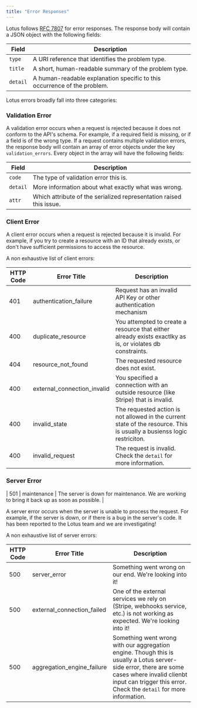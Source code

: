 ```yaml
---
title: "Error Responses"
---
```


Lotus follows [RFC 7807](https://tools.ietf.org/html/rfc7807) for error responses. The response body will contain a JSON object with the following fields:

| Field    | Description                                                              |
| -------- | ------------------------------------------------------------------------ |
| `type`   | A URI reference that identifies the problem type.                        |
| `title`  | A short, human-readable summary of the problem type.                     |
| `detail` | A human-readable explanation specific to this occurrence of the problem. |

Lotus errors broadly fall into three categories:

### Validation Error

A validation error occurs when a request is rejected because it does not conform to the API's schema. For example, if a required field is missing, or if a field is of the wrong type. If a request contains multiple validation errors, the response body will contain an array of error objects under the key `validation_errors`. Every object in the array will have the following fields:

| Field    | Description                                                         |
| -------- | ------------------------------------------------------------------- |
| `code`   | The type of validation error this is.                               |
| `detail` | More information about what exactly what was wrong.                 |
| `attr`   | Which attribute of the serialized representation raised this issue. |

### Client Error

A client error occurs when a request is rejected because it is invalid. For example, if you try to create a resource with an ID that already exists, or don't have sufficient permissions to access the resource.

A non exhaustive list of client errors:

| HTTP Code | Error Title                 | Description                                                                                                             |
| --------- | --------------------------- | ----------------------------------------------------------------------------------------------------------------------- |
| 401       | authentication_failure      | Request has an invalid API Key or other authentication mechanism                                                        |
| 400       | duplicate_resource          | You attempted to create a resource that either already exists exactlky as is, or violates db constraints.               |
| 404       | resource_not_found          | The requested resource does not exist.                                                                                  |
| 400       | external_connection_invalid | You specified a connection with an outside resource (like Stripe) that is invalid.                                      |
| 400       | invalid_state               | The requested action is not allowed in the current state of the resource. This is usually a busienss logic restriciton. |
| 400       | invalid_request             | The request is invalid. Check the `detail` for more information.                                                        |

### Server Error
| 501       | maintenance                | The server is down for maintenance. We are working to bring it back up as soon as possible. |

A server error occurs when the server is unable to process the request. For example, if the server is down, or if there is a bug in the server's code. It has been reported to the Lotus team and we are investigating!

A non exhaustive list of server errors:

| HTTP Code | Error Title                | Description                                                                                                                                                                                                           |
| --------- | -------------------------- | --------------------------------------------------------------------------------------------------------------------------------------------------------------------------------------------------------------------- |
| 500       | server_error               | Something went wrong on our end. We're looking into it!                                                                                                                                                               |
| 500       | external_connection_failed | One of the external services we rely on (Stripe, webhooks service, etc.) is not working as expected. We're looking into it!                                                                                           |
| 500       | aggregation_engine_failure | Something went wrong with our aggregation engine. Though this is usually a Lotus server-side error, there are some cases where invalid clienbt input can trigger this error. Check the `detail` for more information. |
